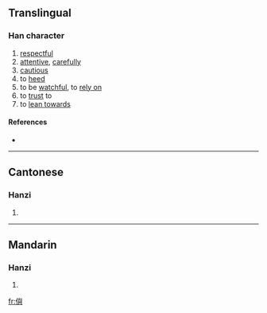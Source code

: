 ==Translingual==

===Han character===
{{Han char|rn=9|rad=人|as=14|sn=16|four=|canj=人竹X金 (OHXC)}}

# [[respectful]]
# [[attentive]], [[carefully]]
# [[cautious]]
# to [[heed]]
# to be [[watchful]], to [[rely on]]
# to [[trust]] to
# to [[lean towards]]

====References====
* {{Han ref|kx=0120.040|hdz=10231.040|uh=349C|ud=13468}}

----

==Cantonese==

===Hanzi===
{{yue-hanzi|jyut=|y=jyu5}}

# {{defn|Cantonese}}

----

==Mandarin==

===Hanzi===
{{cmn-hanzi|pin=[[yú]] ([[yu2]]), [[yǔ]] ([[yu3]])|wg=yü<sup>2</sup>, yü<sup>3</sup>}}

# {{defn|Mandarin}}

[[fr:㒜]]